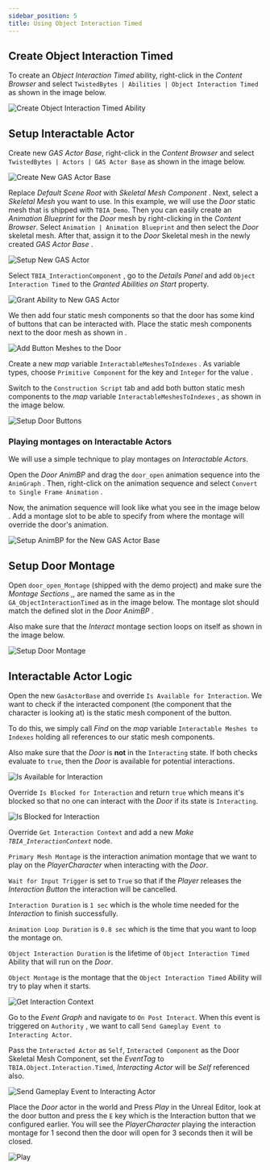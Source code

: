 ```yaml
---
sidebar_position: 5
title: Using Object Interaction Timed
---
```


## Create Object Interaction Timed

To create an *Object Interaction Timed* ability, right-click in the *Content Browser*
and select `TwistedBytes | Abilities | Object Interaction Timed` as shown in the image below.

![Create Object Interaction Timed Ability](_static/img/object_timed/01a_create_object_timed.png)

## Setup Interactable Actor

Create new *GAS Actor Base*, right-click in the *Content Browser* and select 
`TwistedBytes | Actors | GAS Actor Base` as shown in the image below.

![Create New GAS Actor Base](_static/img/object_timed/01b_create_GASActor.png)

Replace *Default Scene Root* with *Skeletal Mesh Component* <Step text="1"/>. Next, select a *Skeletal Mesh* you want to use.
In this example, we will use the *Door* static mesh <Step text="2"/> that is shipped with `TBIA_Demo`. Then you can easily create
an *Animation Blueprint* for the *Door* mesh by right-clicking in the *Content Browser*. Select
`Animation | Animation Blueprint` and then select the *Door* skeletal mesh. After that, assign it to the *Door* Skeletal mesh
in the newly created *GAS Actor Base* <Step text="3"/>. 

![Setup New GAS Actor](_static/img/object_timed/02a_door_actor.png)

Select `TBIA_InteractionComponent` <Step text="1"/>, go to the *Details Panel* and add `Object Interaction Timed` <Step text="2"/> to the *Granted Abilities on Start* property.

![Grant Ability to New GAS Actor](_static/img/object_timed/02b_grant_ability.png)

We then add four static mesh components <Step text="1"/> so that the door has some kind of buttons that can be interacted with.
Place the static mesh components next to the door mesh as shown in <Step text="2"/>.

![Add Button Meshes to the Door](_static/img/object_timed/03a_buttons.png)

Create a new *map* variable `InteractableMeshesToIndexes` <Step text="1"/>. As variable types, choose `Primitive Component` for the key <Step text="2"/> and `Integer` for the value <Step text="3"/>.

Switch to the `Construction Script` tab and add both button static mesh components to the *map* variable `InteractableMeshesToIndexes` <Step text="4"/>, <Step text="5"/> as shown in the image below.

![Setup Door Buttons](_static/img/object_timed/03b_button_var.png)


### Playing montages on Interactable Actors

We will use a simple technique to play montages on *Interactable Actors*.

Open the *Door AnimBP* and drag the `door_open` animation sequence into the `AnimGraph` <Step text="1"/>.
Then, right-click on the animation sequence and select `Convert to Single Frame Animation` <Step text="2"/>.

Now, the animation sequence will look like what you see in the image below <Step text="3"/>. Add a montage slot <Step text="4"/> to be able to specify
from where the montage will override the door's animation.

![Setup AnimBP for the New GAS Actor Base](_static/img/object_timed/04_door_animbp.png)

## Setup Door Montage

Open `door_open_Montage` (shipped with the demo project) and make sure the *Montage Sections* <Step text="1"/>,<Step text="2"/>,<Step text="3"/> are named the same as in the `GA_ObjectInteractionTimed`
as in the image below. The montage slot should match the defined slot in the *Door AnimBP* <Step text="4"/>.

Also make sure that the *Interact* montage section loops on itself <Step text="5"/> as shown in the image below.

![Setup Door Montage](_static/img/object_timed/05_montage_setup.png)

## Interactable Actor Logic

Open the new `GasActorBase` and override `Is Available for Interaction`. We want to check if the interacted component
(the component that the character is looking at) is the static mesh component of the button.

To do this, we simply call *Find* on the *map* variable `Interactable Meshes to Indexes` holding all references to our static mesh components.

Also make sure that the *Door* is **not** in the `Interacting` state. If both checks evaluate to `true`, then the *Door* is available for potential interactions.

![Is Available for Interaction](_static/img/object_timed/06_is_available.png)

Override `Is Blocked for Interaction` and return `true` which means it's blocked so that no one can interact with the *Door* if its state
is `Interacting`.

![Is Blocked for Interaction](_static/img/object_timed/07_is_blocked.png)

Override `Get Interaction Context` and add a new *Make `TBIA_InteractionContext`* node.

`Primary Mesh Montage` <Step text="1"/> is the interaction animation montage that we want to play on the *PlayerCharacter* when interacting with the *Door*.

`Wait for Input Trigger` <Step text="2"/> is set to `True` so that if the *Player* releases the *Interaction Button* the interaction will be cancelled.

`Interaction Duration` <Step text="3"/> is `1 sec` which is the whole time needed for the *Interaction* to finish successfully.

`Animation Loop Duration` <Step text="4"/> is `0.8 sec` which is the time that you want to loop the montage on.

`Object Interaction Duration` <Step text="5"/> is the lifetime of `Object Interaction Timed` Ability that will run on the *Door*.

`Object Montage` <Step text="6"/> is the montage that the `Object Interaction Timed` Ability will try to play when it starts.

![Get Interaction Context](_static/img/object_timed/08_interaction_context.png)



Go to the *Event Graph* and navigate to `On Post Interact`. When this event is triggered on
`Authority` <Step text="1"/>, we want to call `Send Gameplay Event to Interacting Actor`.

Pass the `Interacted Actor` as `Self`, `Interacted Component` as the Door Skeletal Mesh Component, set the *EventTag*
to `TBIA.Object.Interaction.Timed`, *Interacting Actor* will be *Self* referenced also.

![Send Gameplay Event to Interacting Actor](_static/img/object_timed/09_send_gameplay_event.png)

Place the *Door* actor in the world and Press *Play* in the Unreal Editor, look at the door button and press the `E` key which is the Interaction button that we configured earlier.
You will see the *PlayerCharacter* playing the interaction montage for 1 second then the door will open for 3 seconds then it will be closed.

![Play](_static/img/object_timed/10_play.png)

